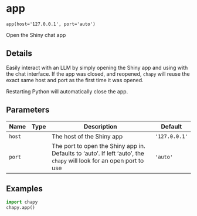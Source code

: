 # app { #chapy.app }

`app(host='127.0.0.1', port='auto')`

Open the Shiny chat app

## Details

Easily interact with an LLM by simply opening the Shiny app and
using with the chat interface. If the app was closed, and
reopened, `chapy` will reuse the exact same host and port as
the first time it was opened.

Restarting Python will automatically close the app.

## Parameters

| Name   | Type   | Description                                                                                                           | Default       |
|--------|--------|-----------------------------------------------------------------------------------------------------------------------|---------------|
| `host` |        | The host of the Shiny app                                                                                             | `'127.0.0.1'` |
| `port` |        | The port to open the Shiny app in. Defaults to 'auto'. If left 'auto', the `chapy` will look for an open port to use | `'auto'`      |

## Examples

```python
import chapy
chapy.app()
```